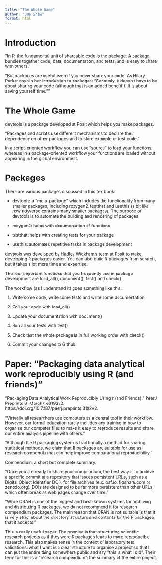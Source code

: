 ```yaml
---
title: "The Whole Game"
author: "Joe Shaw"
format: html
---
```


# Introduction

"In R, the fundamental unit of shareable code is the package. A package bundles together code, data, documentation, and tests, and is easy to share with others."

"But packages are useful even if you never share your code. As Hilary Parker says in her introduction to packages: “Seriously, it doesn’t have to be about sharing your code (although that is an added benefit!). It is about saving yourself time.”"

# The Whole Game

devtools is a package developed at Posit which helps you make packages.

"Packages and scripts use different mechanisms to declare their dependency on other packages and to store example or test code."

In a script-oriented workflow you can use "source" to load your functions, whereas in a package-oriented workflow your functions are loaded without appearing in the global environment.

# Packages

There are various packages discussed in this textbook:

- devtools:  a "meta-package" which includes the functionality from many smaller packages, including roxygen2, testthat and usethis (a bit like how tidyverse contains many smaller packages). The purpose of devtools is to automate the building and rendering of packages.

- roxygen2: helps with documentation of functions

- testthat: helps with creating tests for your package

- usethis: automates repetitive tasks in package development

devtools was developed by Hadley Wickham's team at Posit to make developing R packages easier. You can also build R packages from scratch, but it takes a lot more time and expertise.

The four important functions that you frequently use in package development are load_all(), document(), test() and check().

The workflow (as I understand it) goes something like this:

1. Write some code, write some tests and write some documentation

2. Call your code with load_all()

3. Update your documentation with document()

4. Run all your tests with test()

5. Check that the whole package is in full working order with check()

6. Commit your changes to Github.

# Paper: "Packaging data analytical work reproducibly using R (and friends)"

“Packaging Data Analytical Work Reproducibly Using r (and Friends).” PeerJ Preprints 6 (March): e3192v2. https://doi.org/10.7287/peerj.preprints.3192v2. 

"Virtually all researchers use computers as a central tool in their workflow. However, our
formal education rarely includes any training in how to organise our computer files to make
it easy to reproduce results and share our entire analysis pipeline with others."

"Although the R packaging system is traditionally a method for sharing statistical
methods, we claim that R packages are suitable for use as research compendia that can
help improve computational reproducibility."

Compendium: a short but complete summary.

"Once you are ready to share your compendium, the best way is to archive a specific
commit at a repository that issues persistent URLs, such as a Digital Object Identifier DOI), for file archives (e.g. osf.io, figshare.com or zenodo.org). DOIs are designed to be
far more persistent than other URLs, which often break as web pages change over time."

"While CRAN is one of the biggest and best-known systems for archiving and distributing
R packages, we do not recommend it for research compendium packages. The main reason
that CRAN is not suitable is that it is very strict about the directory structure and contents
for the R packages that it accepts."

This is really useful paper. The premise is that structuring scientific research projects as if they were R packages leads to more reproducible research. This also makes sense in the context of laboratory test validations: what I want is a clear structure to organise a project so that I can put the entire thing somewhere public and say "this is what I did". Their term for this is a "research compendium": the summary of the entire project.
